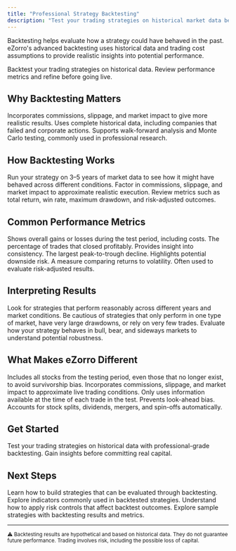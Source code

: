 ```yaml
---
title: "Professional Strategy Backtesting"
description: "Test your trading strategies on historical market data before using them live. Explore how strategies might have behaved under different conditions."
---
```


Backtesting helps evaluate how a strategy could have behaved in the past. eZorro's advanced backtesting uses historical data and trading cost assumptions to provide realistic insights into potential performance.

<Card title="Test Your Strategy" icon="rocket" href="https://platform.ezorro.app">
  Backtest your trading strategies on historical data. Review performance metrics and refine before going live.
</Card>

## Why Backtesting Matters

<CardGroup cols={3}>
  <Card title="Realistic Costs" icon="receipt">
    Incorporates commissions, slippage, and market impact to give more realistic results.
  </Card>

  <Card title="Historical Market Data" icon="database">
    Uses complete historical data, including companies that failed and corporate actions.
  </Card>

  <Card title="Advanced Methods" icon="chart-mixed">
    Supports walk-forward analysis and Monte Carlo testing, commonly used in professional research.
  </Card>
</CardGroup>

## How Backtesting Works

<Steps>
  <Step title="Historical Data Testing">
    Run your strategy on 3–5 years of market data to see how it might have behaved across different conditions.
  </Step>

  <Step title="Trading Cost Simulation">
    Factor in commissions, slippage, and market impact to approximate realistic execution.
  </Step>

  <Step title="Performance Review">
    Review metrics such as total return, win rate, maximum drawdown, and risk-adjusted outcomes.
  </Step>
</Steps>

## Common Performance Metrics

<CardGroup cols={2}>
  <Card title="Total Returns" icon="chart-line">
    Shows overall gains or losses during the test period, including costs.
  </Card>

  <Card title="Win Rate" icon="percentage">
    The percentage of trades that closed profitably. Provides insight into consistency.
  </Card>

  <Card title="Maximum Drawdown" icon="arrow-down">
    The largest peak-to-trough decline. Highlights potential downside risk.
  </Card>

  <Card title="Sharpe Ratio" icon="balance-scale">
    A measure comparing returns to volatility. Often used to evaluate risk-adjusted results.
  </Card>
</CardGroup>

## Interpreting Results

<Steps>
  <Step title="Identify Strengths">
    Look for strategies that perform reasonably across different years and market conditions.
  </Step>

  <Step title="Spot Red Flags">
    Be cautious of strategies that only perform in one type of market, have very large drawdowns, or rely on very few trades.
  </Step>

  <Step title="Condition Testing">
    Evaluate how your strategy behaves in bull, bear, and sideways markets to understand potential robustness.
  </Step>
</Steps>

## What Makes eZorro Different

<CardGroup cols={2}>
  <Card title="Complete Data" icon="database">
    Includes all stocks from the testing period, even those that no longer exist, to avoid survivorship bias.
  </Card>

  <Card title="Realistic Costs" icon="receipt">
    Incorporates commissions, slippage, and market impact to approximate live trading conditions.
  </Card>

  <Card title="No Future Peeking" icon="eye-slash">
    Only uses information available at the time of each trade in the test. Prevents look-ahead bias.
  </Card>

  <Card title="Corporate Actions" icon="building">
    Accounts for stock splits, dividends, mergers, and spin-offs automatically.
  </Card>
</CardGroup>

## Get Started

<Card title="Backtest Your Strategy" icon="rocket" href="https://platform.ezorro.app">
  Test your trading strategies on historical data with professional-grade backtesting. Gain insights before committing real capital.
</Card>

## Next Steps

<CardGroup cols={2}>
  <Card title="Strategy Construction" icon="hammer" href="/technical/strategy-construction">
    Learn how to build strategies that can be evaluated through backtesting.
  </Card>

  <Card title="Technical Indicators" icon="chart-line" href="/technical/indicators">
    Explore indicators commonly used in backtested strategies.
  </Card>

  <Card title="Risk Management" icon="shield" href="/trading-strategies/risk-management">
    Understand how to apply risk controls that affect backtest outcomes.
  </Card>

  <Card title="Beginner Strategies" icon="graduation-cap" href="/trading-strategies/beginner-strategies">
    Explore sample strategies with backtesting results and metrics.
  </Card>
</CardGroup>

---

<sub>⚠️ Backtesting results are hypothetical and based on historical data. They do not guarantee future performance. Trading involves risk, including the possible loss of capital.</sub>